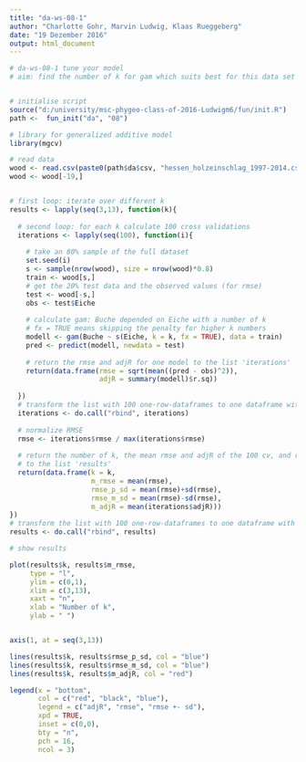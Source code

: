 ```yaml
---
title: "da-ws-08-1"
author: "Charlotte Gohr, Marvin Ludwig, Klaas Rueggeberg"
date: "19 Dezember 2016"
output: html_document
---
```



```r
# da-ws-08-1 tune your model
# aim: find the number of k for gam which suits best for this data set


# initialise script
source("d:/university/msc-phygeo-class-of-2016-Ludwigm6/fun/init.R")
path <-  fun_init("da", "08")

# library for generalized additive model
library(mgcv)

# read data
wood <- read.csv(paste0(path$da$csv, "hessen_holzeinschlag_1997-2014.csv"), skip = 4, sep = ";")
wood <- wood[-19,]


# first loop: iterate over different k
results <- lapply(seq(3,13), function(k){
  
  # second loop: for each k calculate 100 cross validations
  iterations <- lapply(seq(100), function(i){
    
    # take an 80% sample of the full dataset
    set.seed(i)
    s <- sample(nrow(wood), size = nrow(wood)*0.8)
    train <- wood[s,]
    # get the 20% test data and the observed values (for rmse)
    test <- wood[-s,]
    obs <- test$Eiche
    
    # calculate gam: Buche depended on Eiche with a number of k
    # fx = TRUE means skipping the penalty for higher k numbers
    modell <- gam(Buche ~ s(Eiche, k = k, fx = TRUE), data = train)
    pred <- predict(modell, newdata = test)
    
    # return the rmse and adjR for one model to the list 'iterations'
    return(data.frame(rmse = sqrt(mean((pred - obs)^2)),
                      adjR = summary(modell)$r.sq))
    
  })
  # transform the list with 100 one-row-dataframes to one dataframe with 100 row
  iterations <- do.call("rbind", iterations)
  
  # normalize RMSE
  rmse <- iterations$rmse / max(iterations$rmse)
  
  # return the number of k, the mean rmse and adjR of the 100 cv, and rmse +- its sd 
  # to the list 'results'
  return(data.frame(k = k,
                    m_rmse = mean(rmse),
                    rmse_p_sd = mean(rmse)+sd(rmse),
                    rmse_m_sd = mean(rmse)-sd(rmse),
                    m_adjR = mean(iterations$adjR)))
})
# transform the list with 100 one-row-dataframes to one dataframe with 100 row
results <- do.call("rbind", results)

# show results

plot(results$k, results$m_rmse,
     type = "l",
     ylim = c(0,1),
     xlim = c(3,13),
     xaxt = "n",
     xlab = "Number of k",
     ylab = " ")


axis(1, at = seq(3,13))

lines(results$k, results$rmse_p_sd, col = "blue")
lines(results$k, results$rmse_m_sd, col = "blue")
lines(results$k, results$m_adjR, col = "red")

legend(x = "bottom",
       col = c("red", "black", "blue"),
       legend = c("adjR", "rmse", "rmse +- sd"),
       xpd = TRUE,
       inset = c(0,0),
       bty = "n",
       pch = 16,
       ncol = 3)

```

